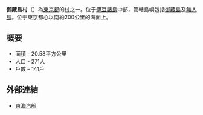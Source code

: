 {{日本町村|
自治體名=御藏島|
町村=村|
圖像=[[File:Wharf_in_Mikurajima.jpg|240px]]|
圖像說明=[[御藏島港|御藏島港]]與中心城區|
日文原名=御蔵島村|
平假名=みくらじまむら|
羅馬字拼音=Mikurajima-mura|
町村章=[[File:Emblem_of_Mikurajima,_Tokyo.svg|100px]]|
都道府縣=東京都|
支廳=三宅支廳|
編號=13381-7|
面積=20.58|
邊界未定=|
人口=275|
統計時間=2007年7月1日|
自治體=|
樹=[[黃楊木|黃楊木]]|
花=[[蝦脊蘭|蝦脊蘭]]|
鳥=[[大水薙鳥|大水薙鳥]]|
其他象徵物=村魚|
其他象徵=[[寬吻海豚|寬吻海豚]]|
郵遞區號=100-1211|
所在地=御藏島村字入金澤|
電話號碼=4994-8-2121|
外部連結=http://www.mikurasima.jp/|
經度=|
緯度=|
地圖=|
註記=人口：[http://www.toukei.metro.tokyo.jp/juukim/jm-index.htm 東京都官方網頁]|
}}
'''御藏島村'''（{{jpn|j=御蔵島村|hg=みくらじまむら|rm=Mikurajima mura|f=y}}）為[[東京都|東京都]]的[[村|村]]之一。位于[[伊豆諸島|伊豆諸島]]中部，管轄島嶼包括[[御藏島|御藏島]]及[[無人島|無人島]]{{lj|藺灘波島}}。位于東京都心以南約200公里的海面上。

== 概要 ==
*面積 - 20.58平方公里
*人口 - 271人
*戶數 – 141戶

== 外部連結 ==
{{Commonscat|Mikurajima, Tokyo}}
* [http://www.tokaikisen.co.jp/ 東海汽船] {{Wayback|url=http://www.tokaikisen.co.jp/ |date=20070806064915 }}

{{東京都}}
{{伊豆小笠原群島}}
{{日本地理小作品}}